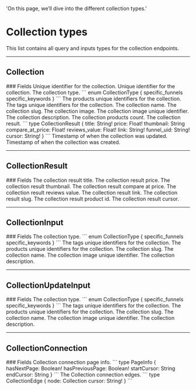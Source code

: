   'On this page, we’ll dive into the different collection types.'

# Collection types
This list contains all query and inputs types for the collection endpoints.

---

## Collection

<Row>
  <Col>
		### Fields
		<Properties> 
			<Property name="id" type="ID!">
				Unique identifier for the collection.
			</Property>
			<Property name="uid" type="ID!">
				Unique identifier for the collection.
			</Property>
			<Property name="type" type="CollectionType!">
				The collection type.
				```
				enum CollectionType {
					specific_funnels
					specific_keywords
				}
				```
			</Property>
			<Property name="products_uids" type="[ID!]!">
				The products unique identifiers for the collection.
			</Property>
			<Property name="tags_uids" type="[String!]!">
				The tags unique identifiers for the collection.
			</Property>
			<Property name="name" type="String!">
				The collection name.
			</Property>
			<Property name="slug" type="String!">
				The collection slug.
			</Property>
			<Property name="image" type="Image" route='/other#image'>
				The collection image.
			</Property>
			<Property name="image_uid" type="ID">
				The collection image unique identifier.
			</Property>
			<Property name="description" type="String!">
				The collection description.
			</Property>
			<Property name="productsCount" type="Int!">
				The collection products count.
			</Property>
			<Property name="result" type="[CollectionResult!]!">
				The collection result.
				```
				type CollectionResult {
					title: String!
					price: Float!
					thumbnail: String
					compare_at_price: Float!
					reviews_value: Float!
					link: String!
					funnel_uid: String!
					cursor: String!
				}
				```
			</Property>
			<Property name="updated_at" label="TimeStamp!" route='/other#timestamp'>
				Timestamp of when the collection was updated.
			</Property>
			<Property name="created_at" label="TimeStamp!" route='/other#timestamp'>
				Timestamp of when the collection was created.
			</Property>
		</Properties>
  </Col>
</Row>

---

## CollectionResult

<Row>
  <Col>
		### Fields
		<Properties> 
			<Property name="title" type="String!">
				The collection result title.
			</Property>
			<Property name="price" type="Float!">
				The collection result price.
			</Property>
			<Property name="thumbnail" type="String">
				The collection result thumbnail.
			</Property>
			<Property name="compare_at_price" type="Float!">
				The collection result compare at price.
			</Property>
			<Property name="reviews_value" type="Float!">
				The collection result reviews value.
			</Property>
			<Property name="link" type="String">
				The collection result link.
			</Property>
			<Property name="slug" type="String!">
				The collection result slug.
			</Property>
			<Property name="product_id" type="Int!">
				The collection result product id.
			</Property>
			<Property name="cursor" type="String!">
				The collection result cursor.
			</Property>
		</Properties> 	
	</Col> 
</Row> 

---

## CollectionInput

<Row>
  <Col>
		### Fields
		<Properties> 
			<Property name="type" type="CollectionType!">
				The collection type.
				```
				enum CollectionType {
					specific_funnels
					specific_keywords
				}
				```
			</Property>
			<Property name="tags_uids" type="[String!]">
				The tags unique identifiers for the collection.
			</Property>
			<Property name="products_uids" type="[ID!]">
				The products unique identifiers for the collection.
			</Property>
			<Property name="slug" type="String!">
				The collection slug.
			</Property>
			<Property name="name" type="String!">
				The collection name.
			</Property>
			<Property name="image_uid" type="ID">
				The collection image unique identifier.
			</Property>
			<Property name="description" type="String!">
				The collection description.
			</Property>
		</Properties>
  </Col>
</Row>

---

## CollectionUpdateInput

<Row>
  <Col>
		### Fields
		<Properties> 
			<Property name="type" type="CollectionType">
				The collection type.
				```
				enum CollectionType {
					specific_funnels
					specific_keywords
				}
				```
			</Property>
			<Property name="tags_uids" type="[String!]">
				The tags unique identifiers for the collection.
			</Property>
			<Property name="products_uids" type="[ID!]">
				The products unique identifiers for the collection.
			</Property>
			<Property name="slug" type="String">
				The collection slug.
			</Property>
			<Property name="name" type="String">
				The collection name.
			</Property>
			<Property name="image_uid" type="ID">
				The collection image unique identifier.
			</Property>
			<Property name="description" type="String">
				The collection description.
			</Property>
		</Properties>
  </Col>
</Row>

---

## CollectionConnection

<Row>
  <Col>
		### Fields
		<Properties> 
			<Property name="pageInfo" type="PageInfo!">
				Collection connection page info.
				```
				type PageInfo {
					hasNextPage: Boolean!
					hasPreviousPage: Boolean!
					startCursor: String
					endCursor: String
				}
				```
			</Property>
			<Property name="edges" type="[CollectionEdge]">
				The Collection connection edges.
				```
				type CollectionEdge {
					node: Collection
					cursor: String!
				}
				```
			</Property>
		</Properties>
  </Col>
</Row>